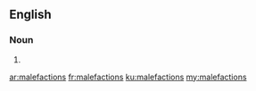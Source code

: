 ==English==

===Noun===
{{head|en|plural}}

# {{plural of|malefaction|lang=en|nocat=1}}

[[ar:malefactions]]
[[fr:malefactions]]
[[ku:malefactions]]
[[my:malefactions]]